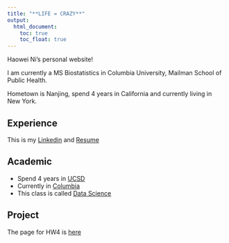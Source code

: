 ```yaml
---
title: "**LIFE = CRAZY**"
output:
  html_document:
    toc: true
    toc_float: true
---
```


</center>

Haowei Ni's personal website! 

I am currently a MS Biostatistics in Columbia University, Mailman School of Public Health. 

Hometown is Nanjing, spend 4 years in California and currently living in New York.
<br />

## Experience
This is my [Linkedin](https://www.linkedin.com/in/haowei-ni-5b9000114/) and [Resume](Resume.html)

## Academic
* Spend 4 years in [UCSD](https://ucsd.edu/)
* Currently in [Columbia](https://www.columbia.edu/) 
* This class is called [Data Science](https://p8105.com/)

## Project
The page for HW4 is [here](flex_dashboard.html) 

  




